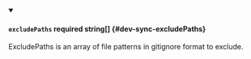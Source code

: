
<details className="config-field" data-expandable="false" open>
<summary>

#### `excludePaths` <span className="config-field-required" data-required="false">required</span> <span className="config-field-type">string[]</span> <span className="config-field-default"></span> <span className="config-field-enum"></span> {#dev-sync-excludePaths}

ExcludePaths is an array of file patterns in gitignore format to exclude.

</summary>



</details>

